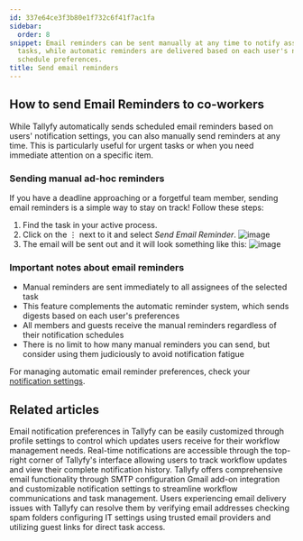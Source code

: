 ```yaml
---
id: 337e64ce3f3b80e1f732c6f41f7ac1fa
sidebar:
  order: 8
snippet: Email reminders can be sent manually at any time to notify assignees about
  tasks, while automatic reminders are delivered based on each user's notification
  schedule preferences.
title: Send email reminders
---
```


## How to send Email Reminders to co-workers

While Tallyfy automatically sends scheduled email reminders based on users' notification settings, you can also manually send reminders at any time. This is particularly useful for urgent tasks or when you need immediate attention on a specific item.

### Sending manual ad-hoc reminders

If you have a deadline approaching or a forgetful team member, sending email reminders is a simple way to stay on track! Follow these steps:

1. Find the task in your active process.
2. Click on the ⋮ next to it and select _Send Email Reminder_.
   ![image](https://screenshots.tallyfy.com/tallyfy%2Fpro%2Fdesktop-light-resend-task-assignee.png)
3. The email will be sent out and it will look something like this:
   ![image](https://screenshots.tallyfy.com/file-UU4sp6Aop7.png)

### Important notes about email reminders

- Manual reminders are sent immediately to all assignees of the selected task
- This feature complements the automatic reminder system, which sends digests based on each user's preferences
- All members and guests receive the manual reminders regardless of their notification schedules
- There is no limit to how many manual reminders you can send, but consider using them judiciously to avoid notification fatigue

For managing automatic email reminder preferences, check your [notification settings](/products/pro/settings/personal-settings/how-can-i-manage-email-notifications-in-tallyfy/).


## Related articles
<CardGrid>
<LinkTitleCard header="<b>Personal Settings > Manage Email Notifications</b>" href="/products/pro/settings/personal-settings/how-can-i-manage-email-notifications-in-tallyfy/" > Email notification preferences in Tallyfy can be easily customized through profile settings to control which updates users receive for their workflow management needs. </LinkTitleCard>
<LinkTitleCard header="<b>Tracking And Tasks > Check notifications</b>" href="/products/pro/tracking-and-tasks/how-can-i-view-notifications-in-tallyfy/" > Real-time notifications are accessible through the top-right corner of Tallyfy's interface allowing users to track workflow updates and view their complete notification history. </LinkTitleCard>
<LinkTitleCard header="<b>Integrations > Email and SMTP</b>" href="/products/pro/integrations/email/" > Tallyfy offers comprehensive email functionality through SMTP configuration Gmail add-on integration and customizable notification settings to streamline workflow communications and task management. </LinkTitleCard>
<LinkTitleCard header="<b>Support > Not Receiving Emails from Tallyfy</b>" href="/products/pro/miscellaneous/support/not-receiving-emails-from-tallyfy-how-to-troubleshoot/" > Users experiencing email delivery issues with Tallyfy can resolve them by verifying email addresses checking spam folders configuring IT settings using trusted email providers and utilizing guest links for direct task access. </LinkTitleCard>
</CardGrid>